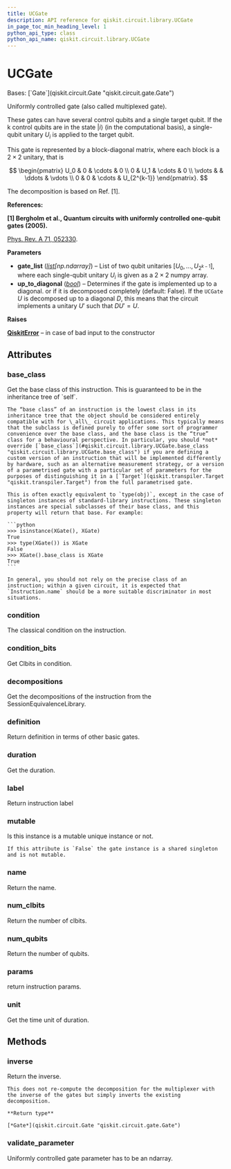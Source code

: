 ```yaml
---
title: UCGate
description: API reference for qiskit.circuit.library.UCGate
in_page_toc_min_heading_level: 1
python_api_type: class
python_api_name: qiskit.circuit.library.UCGate
---
```


# UCGate

<Class id="qiskit.circuit.library.UCGate" isDedicatedPage={true} github="https://github.com/qiskit/qiskit/tree/stable/0.46/qiskit/circuit/library/generalized_gates/uc.py" signature="qiskit.circuit.library.UCGate(gate_list, up_to_diagonal=False)">
  Bases: [`Gate`](qiskit.circuit.Gate "qiskit.circuit.gate.Gate")

  Uniformly controlled gate (also called multiplexed gate).

  These gates can have several control qubits and a single target qubit. If the k control qubits are in the state $|i\rangle$ (in the computational basis), a single-qubit unitary $U_i$ is applied to the target qubit.

  This gate is represented by a block-diagonal matrix, where each block is a $2\times 2$ unitary, that is

$$
\begin{pmatrix}
U_0 & 0 & \cdots & 0 \\
0 & U_1 & \cdots & 0 \\
\vdots  &     & \ddots & \vdots \\
0 & 0   &  \cdots & U_{2^{k-1}}
\end{pmatrix}.
$$

  The decomposition is based on Ref. \[1].

  **References:**

  **\[1] Bergholm et al., Quantum circuits with uniformly controlled one-qubit gates (2005).**

  [Phys. Rev. A 71, 052330](https://journals.aps.org/pra/abstract/10.1103/PhysRevA.71.052330).

  **Parameters**

  *   **gate\_list** ([*list*](https://docs.python.org/3/library/stdtypes.html#list "(in Python v3.12)")*\[np.ndarray]*) – List of two qubit unitaries $[U_0, ..., U_{2^{k-1}}]$, where each single-qubit unitary $U_i$ is given as a $2 \times 2$ numpy array.
  *   **up\_to\_diagonal** ([*bool*](https://docs.python.org/3/library/functions.html#bool "(in Python v3.12)")) – Determines if the gate is implemented up to a diagonal. or if it is decomposed completely (default: False). If the `UCGate` $U$ is decomposed up to a diagonal $D$, this means that the circuit implements a unitary $U'$ such that $D U' = U$.

  **Raises**

  [**QiskitError**](exceptions#qiskit.exceptions.QiskitError "qiskit.exceptions.QiskitError") – in case of bad input to the constructor

  ## Attributes

  ### base\_class

  <Attribute id="qiskit.circuit.library.UCGate.base_class">
    Get the base class of this instruction. This is guaranteed to be in the inheritance tree of `self`.

    The “base class” of an instruction is the lowest class in its inheritance tree that the object should be considered entirely compatible with for \_all\_ circuit applications. This typically means that the subclass is defined purely to offer some sort of programmer convenience over the base class, and the base class is the “true” class for a behavioural perspective. In particular, you should *not* override [`base_class`](#qiskit.circuit.library.UCGate.base_class "qiskit.circuit.library.UCGate.base_class") if you are defining a custom version of an instruction that will be implemented differently by hardware, such as an alternative measurement strategy, or a version of a parametrised gate with a particular set of parameters for the purposes of distinguishing it in a [`Target`](qiskit.transpiler.Target "qiskit.transpiler.Target") from the full parametrised gate.

    This is often exactly equivalent to `type(obj)`, except in the case of singleton instances of standard-library instructions. These singleton instances are special subclasses of their base class, and this property will return that base. For example:

    ```python
    >>> isinstance(XGate(), XGate)
    True
    >>> type(XGate()) is XGate
    False
    >>> XGate().base_class is XGate
    True
    ```

    In general, you should not rely on the precise class of an instruction; within a given circuit, it is expected that `Instruction.name` should be a more suitable discriminator in most situations.
  </Attribute>

  ### condition

  <Attribute id="qiskit.circuit.library.UCGate.condition">
    The classical condition on the instruction.
  </Attribute>

  ### condition\_bits

  <Attribute id="qiskit.circuit.library.UCGate.condition_bits">
    Get Clbits in condition.
  </Attribute>

  ### decompositions

  <Attribute id="qiskit.circuit.library.UCGate.decompositions">
    Get the decompositions of the instruction from the SessionEquivalenceLibrary.
  </Attribute>

  ### definition

  <Attribute id="qiskit.circuit.library.UCGate.definition">
    Return definition in terms of other basic gates.
  </Attribute>

  ### duration

  <Attribute id="qiskit.circuit.library.UCGate.duration">
    Get the duration.
  </Attribute>

  ### label

  <Attribute id="qiskit.circuit.library.UCGate.label">
    Return instruction label
  </Attribute>

  ### mutable

  <Attribute id="qiskit.circuit.library.UCGate.mutable">
    Is this instance is a mutable unique instance or not.

    If this attribute is `False` the gate instance is a shared singleton and is not mutable.
  </Attribute>

  ### name

  <Attribute id="qiskit.circuit.library.UCGate.name">
    Return the name.
  </Attribute>

  ### num\_clbits

  <Attribute id="qiskit.circuit.library.UCGate.num_clbits">
    Return the number of clbits.
  </Attribute>

  ### num\_qubits

  <Attribute id="qiskit.circuit.library.UCGate.num_qubits">
    Return the number of qubits.
  </Attribute>

  ### params

  <Attribute id="qiskit.circuit.library.UCGate.params">
    return instruction params.
  </Attribute>

  ### unit

  <Attribute id="qiskit.circuit.library.UCGate.unit">
    Get the time unit of duration.
  </Attribute>

  ## Methods

  ### inverse

  <Function id="qiskit.circuit.library.UCGate.inverse" signature="inverse()">
    Return the inverse.

    This does not re-compute the decomposition for the multiplexer with the inverse of the gates but simply inverts the existing decomposition.

    **Return type**

    [*Gate*](qiskit.circuit.Gate "qiskit.circuit.gate.Gate")
  </Function>

  ### validate\_parameter

  <Function id="qiskit.circuit.library.UCGate.validate_parameter" signature="validate_parameter(parameter)">
    Uniformly controlled gate parameter has to be an ndarray.
  </Function>
</Class>

